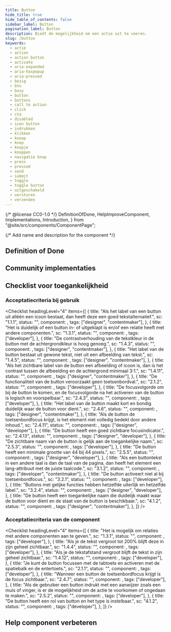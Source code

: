 ```yaml
---
title: Button
hide_title: true
hide_table_of_contents: false
sidebar_label: Button
pagination_label: Button
description: Biedt de mogelijkheid om een actie uit te voeren.
slug: /button
keywords:
  - actie
  - action
  - action button
  - activate
  - aria-expanded
  - aria-haspopup
  - aria-pressed
  - bezig
  - btn
  - busy
  - button
  - buttons
  - call to action
  - click
  - cta
  - disabled
  - icon button
  - indrukken
  - klikken
  - knoop
  - knop
  - knopje
  - knoppen
  - navigatie knop
  - press
  - pressed
  - send
  - submit
  - toggle
  - toggle button
  - uitgeschakeld
  - versturen
  - verzenden
---
```


{/* @license CC0-1.0 */}
DefinitionOfDone,
HelpImproveComponent,
Implementations,
Introduction,
} from "@site/src/components/ComponentPage";

{/* Add name and description for the component */}


<Introduction component={component} headingLevel={1} description={description} />

## Definition of Done

<DefinitionOfDone component={component} headingLevel={3} />

## Community implementaties

<Implementations component={component} headingLevel={3} />

## Checklist voor toegankelijkheid

<IntroGebruik />

### Acceptatiecriteria bij gebruik

<AcImplementatie />

<Checklist
  headingLevel="4"
  items={[
    {
      title: "Als het label van een button uit alléén een icoon bestaat, dan heeft deze een goed tekstalternatief.",
      sc: "1.1.1",
      status: "",
      component: <Wcag111 />,
      tags: ["designer", "contentmaker"],
    },
    {
      title: "Het is duidelijk of een button in- of uitgeklapt is en/of een relatie heeft met andere componenten.",
      sc: "1.3.1",
      status: "",
      component: <Wcag131 />,
      tags: ["developer"],
    },
    {
      title: "De contrastverhouding van de tekstkleur in de button met de achtergrondkleur is hoog genoeg.",
      sc: "1.4.3",
      status: "",
      component: <Wcag143 />,
      tags: ["designer", "contentmaker"],
    },
    {
      title: "Het label van de button bestaat uit gewone tekst, niet uit een afbeelding van tekst.",
      sc: "1.4.5",
      status: "",
      component: <Wcag145 />,
      tags: ["designer", "contentmaker"],
    },
    {
      title:
        "Als het zichtbare label van de button een afbeelding of icoon is, dan is het contrast tussen de afbeelding en de achtergrond minimaal 3:1.",
      sc: "1.4.11",
      status: "",
      component: <Wcag1411 />,
      tags: ["designer", "contentmaker"],
    },
    {
      title: "De functionaliteit van de button veroorzaakt geen toetsenbordval.",
      sc: "2.1.2",
      status: "",
      component: <Wcag212 />,
      tags: ["developer"],
    },
    {
      title: "De focusvolgorde om bij de button te komen, en de focusvolgorde na het activeren van de button is logisch en voorspelbaar.",
      sc: "2.4.3",
      status: "",
      component: <Wcag243 />,
      tags: ["developer"],
    },
    {
      title: "Het label van de button maakt kort en bondig duidelijk waar de button voor dient.",
      sc: "2.4.6",
      status: "",
      component: <Wcag246 />,
      tags: ["designer", "contentmaker"],
    },
    {
      title: "Als de button de toetsenbordfocus krijgt, is het element niet volledig bedekt door andere inhoud.",
      sc: "2.4.11",
      status: "",
      component: <Wcag2411 />,
      tags: ["designer", "developer"],
    },
    {
      title: "De button heeft een goed zichtbare focusindicator.",
      sc: "2.4.13",
      status: "",
      component: <Wcag2413 />,
      tags: ["designer", "developer"],
    },
    {
      title: "De zichtbare naam van de button is gelijk aan de toegankelijke naam.",
      sc: "2.5.3",
      status: "",
      component: <Wcag253 />,
      tags: ["developer"],
    },
    {
      title: "De button heeft een minimale grootte van 44 bij 44 pixels.",
      sc: "2.5.5",
      status: "",
      component: <Wcag255 />,
      tags: ["designer", "developer"],
    },
    {
      title:
        "Als een buttontekst in een andere taal is dan de taal van de pagina, dan heeft het element een lang-attribuut met de juiste taalcode.",
      sc: "3.1.2",
      status: "",
      component: <Wcag312 />,
      tags: ["developer", "contentmaker"],
    },
    {
      title: "De button activeert niet al bij toetsenbordfocus.",
      sc: "3.2.1",
      status: "",
      component: <Wcag321 />,
      tags: ["developer"],
    },
    {
      title: "Buttons met gelijke functies hebben hetzelfde uiterlijk en hetzelfde label.",
      sc: "3.2.4",
      status: "",
      component: <Wcag324 />,
      tags: ["designer", "developer"],
    },
    {
      title:
        "De button heeft een toegankelijke naam die duidelijk maakt waar de button voor dient en de staat van de button is beschikbaar.",
      sc: "4.1.2",
      status: "",
      component: <Wcag412 />,
      tags: ["designer", "contentmaker"],
    },
  ]}
/>

### Acceptatiecriteria van de component

<AcComponent />

<Checklist
  headingLevel="4"
  items={[
    {
      title: "Het is mogelijk om relaties met andere componenten aan te geven.",
      sc: "1.3.1",
      status: "",
      component: <Wcag131NLDS />,
      tags: ["developer"],
    },
    {
      title: "Als je de tekst vergroot tot 200% blijft deze in zijn geheel zichtbaar.",
      sc: "1.4.4",
      status: "",
      component: <Wcag144 />,
      tags: ["developer"],
    },
    {
      title: "Als je de tekstafstand vergroot blijft de tekst in zijn geheel zichtbaar.",
      sc: "1.4.12",
      status: "",
      component: <Wcag1412 />,
      tags: ["developer"],
    },
    {
      title: "Je kunt de button focussen met de tabtoets en activeren met de spatiebalk en de entertoets.",
      sc: "2.1.1",
      status: "",
      component: <Wcag211 />,
      tags: ["developer"],
    },
    {
      title: "Wanneer een button de toetsenbordfocus krijgt is de focus zichtbaar.",
      sc: "2.4.7",
      status: "",
      component: <Wcag247 />,
      tags: ["developer"],
    },
    {
      title:
        "Als de gebruiker een button indrukt met een aanwijzer zoals een muis of vinger, is er de mogelijkheid om de actie te voorkomen of ongedaan te maken.",
      sc: "2.5.2",
      status: "",
      component: <Wcag252 />,
      tags: ["developer"],
    },
    {
      title: "De button heeft een rol van button en het type is instelbaar.",
      sc: "4.1.2",
      status: "",
      component: <Wcag412NLDS />,
      tags: ["developer"],
    },
  ]}
/>

## Help component verbeteren

<HelpImproveComponent component={component} headingLevel={3} />

